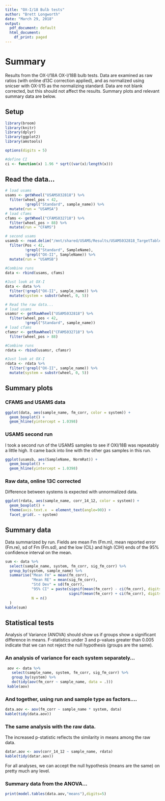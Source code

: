 ```yaml
---
title: "OX-I/18 Bulb tests"
author: "Brett Longworth"
date: "March 29, 2018"
output:
  pdf_document: default
  html_document:
    df_print: paged
---
```


# Summary

Results from the OX-I/18A OX-I/18B bulb tests. Data are examined as raw ratios
(with online d13C correction applied), and as normalized using snicser with
OX-I/15 as the normalizing standard. Data are not blank corrected, but this
should not affect the results. Summary plots and relevant summary data are
below.


## Setup

```r
library(broom)
library(knitr)
library(dplyr)
library(ggplot2)
library(amstools)

options(digits = 5)

#define CI
ci <- function(x) 1.96 * sqrt((var(x)/length(x)))
```


## Read the data...

```r
# load usams
usams <- getWheel("USAMS032818") %>%
  filter(wheel_pos < 42,
         !grepl("Standard", sample_name)) %>%
  mutate(run = "USAMSA")
# load cfams
cfams <- getWheel("CFAMS032718") %>% 
  filter(wheel_pos > 88) %>%
  mutate(run = "CFAMS")

# second usams
usamsb <- read.delim("/mnt/shared/USAMS/Results/USAMS032818_TargetTable.xls") %>%
  filter(Pos < 42,
         !grepl("Standard", SampleName),
         !grepl("OX-II", SampleName)) %>%
  mutate(run = "USAMSB")
  
#Combine runs
data <- rbind(usams, cfams)

#Just look at OX-I
data <- data %>% 
  filter(!grepl("OX-II", sample_name)) %>%
  mutate(system = substr(wheel, 0, 5))

# Read the raw data...
# load usams
usamsr <- getRawWheel("USAMS032818") %>%
  filter(wheel_pos < 42,
         !grepl("Standard", sample_name))
# load cfams
cfamsr <- getRawWheel("CFAMS032718") %>% 
  filter(wheel_pos > 88)

#Combine runs
rdata <- rbind(usamsr, cfamsr)

#Just look at OX-I
rdata <- rdata %>% 
  filter(!grepl("OX-II", sample_name)) %>%
  mutate(system = substr(wheel, 0, 5))
```

## Summary plots

### CFAMS and USAMS data

```r
ggplot(data, aes(sample_name, fm_corr, color = system)) +
  geom_boxplot() +
  geom_hline(yintercept = 1.0398)
```

### USAMS second run

I took a second run of the USAMS samples to see if OXI/18B was repeatably a little high. It came back into line with the other gas samples in this run.

```r
ggplot(usamsb, aes(SampleName, NormRat)) +
  geom_boxplot() +
  geom_hline(yintercept = 1.0398)
```

### Raw data, online 13C corrected

Difference between systems is expected with unnormalized data.

```r
ggplot(rdata, aes(sample_name, corr_14_12, color = system)) +
  geom_boxplot() +
  theme(axis.text.x  = element_text(angle=90)) +
  facet_grid(. ~ system)
```

## Summary data

Data summarized by run. Fields are mean Fm (Fm.m), mean reported error (Fm.re),
sd of Fm (Fm.sd), and the low (CIL) and high (CIH) ends of the 95% confidence
interval on the mean.

```r
sum <- data %>% 
  select(sample_name, system, fm_corr, sig_fm_corr) %>% 
  group_by(system, sample_name) %>% 
  summarise("Mean Fm" = mean(fm_corr),
            "Mean RE" = mean(sig_fm_corr),
            "Std Dev" = sd(fm_corr),
            "95% CI" = paste(signif(mean(fm_corr) - ci(fm_corr), digits = 5), "-",
                             signif(mean(fm_corr) + ci(fm_corr), digits = 5)),
            N = n()
  )
kable(sum)
```


## Statistical tests

Analysis of Variance (ANOVA) should show us if groups show a significant difference in means. F-statistics under 3 and p-values greater than 0.005 indicate that we can
not reject the null hypothesis (groups are the same).

### An analysis of variance for each system separately...

```r
 aov <- data %>% 
   select(sample_name, system, fm_corr, sig_fm_corr) %>% 
   group_by(system) %>%
   do(tidy(aov(fm_corr ~ sample_name, data = .)))
 kable(aov)
```

### And together, using run and sample type as factors....

```r
data.aov <- aov(fm_corr ~ sample_name * system, data)
kable(tidy(data.aov))
```

### The same analysis with the raw data.

The increased p-statistic reflects the similarity in means among the raw data.

```r
datar.aov <- aov(corr_14_12 ~ sample_name, rdata)
kable(tidy(datar.aov))
```

For all analyses, we can accept the null hypothesis (means are the same) on pretty much any level.

### Summary data from the ANOVA...
```r
print(model.tables(data.aov,"means"),digits=5)
```


